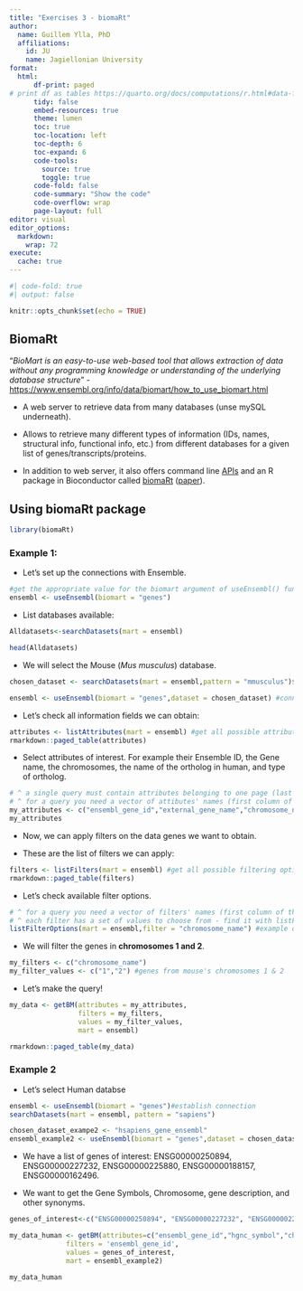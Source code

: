 ```yaml
---
title: "Exercises 3 - biomaRt"
author:
  name: Guillem Ylla, PhD
  affiliations:
    id: JU
    name: Jagiellonian University
format: 
  html:
      df-print: paged
# print df as tables https://quarto.org/docs/computations/r.html#data-frames
      tidy: false
      embed-resources: true
      theme: lumen
      toc: true
      toc-location: left
      toc-depth: 6
      toc-expand: 6
      code-tools:
        source: true
        toggle: true
      code-fold: false
      code-summary: "Show the code"
      code-overflow: wrap
      page-layout: full
editor: visual
editor_options: 
  markdown: 
    wrap: 72
execute:
  cache: true
---
```


```r
#| code-fold: true
#| output: false

knitr::opts_chunk$set(echo = TRUE)

```

## BiomaRt

"*BioMart is an easy-to-use web-based tool that allows extraction of
data without any programming knowledge or understanding of the
underlying database structure*" -
<https://www.ensembl.org/info/data/biomart/how_to_use_biomart.html>

-   A web server to retrieve data from many databases (unse mySQL
    underneath).

-   Allows to retrieve many different types of information (IDs, names,
    structural info, functional info, etc.) from different databases for
    a given list of genes/transcripts/proteins.

-   In addition to web server, it also offers command line
    [APIs](https://www.ensembl.org/info/docs/index.html) and an R
    package in Bioconductor called
    [biomaRt](https://bioconductor.org/packages/release/bioc/html/biomaRt.html)
    ([paper](https://www.nature.com/articles/nprot.2009.97)).

## Using biomaRt package

```r
library(biomaRt)
```

### Example 1:

-   Let's set up the connections with Ensemble.

```r
#get the appropriate value for the biomart argument of useEnsembl() function 
ensembl <- useEnsembl(biomart = "genes")

```

-   List databases available:

```r
Alldatasets<-searchDatasets(mart = ensembl)

head(Alldatasets)
```

-   We will select the Mouse (*Mus musculus*) database.

```r
chosen_dataset <- searchDatasets(mart = ensembl,pattern = "mmusculus")$dataset #look for species

ensembl <- useEnsembl(biomart = "genes",dataset = chosen_dataset) #connect to ensemble db
```

-   Let's check all information fields we can obtain:

```r
attributes <- listAttributes(mart = ensembl) #get all possible attributes (types of information to retrieve)
rmarkdown::paged_table(attributes)
```

-   Select attributes of interest. For example their Ensemble ID, the
    Gene name, the chromosomes, the name of the ortholog in human, and
    type of ortholog.

```r
# ^ a single query must contain attributes belonging to one page (last column of attributes table)
# ^ for a query you need a vector of attibutes' names (first column of the attributes table)
my_attributes <- c("ensembl_gene_id","external_gene_name","chromosome_name","hsapiens_homolog_associated_gene_name","hsapiens_homolog_orthology_type") #provides human orthologs for mice genes
my_attributes
```

-   Now, we can apply filters on the data genes we want to obtain.

-   These are the list of filters we can apply:

```r
filters <- listFilters(mart = ensembl) #get all possible filtering options
rmarkdown::paged_table(filters)
```

-   Let's check available filter options.

```r
# ^ for a query you need a vector of filters' names (first column of the filters table)
# ^ each filter has a set of values to choose from - find it with listFilterOptions() function
listFilterOptions(mart = ensembl,filter = "chromosome_name") #example of finding possible filter values
```

-   We will filter the genes in **chromosomes 1 and 2**.

```r
my_filters <- c("chromosome_name")
my_filter_values <- c("1","2") #genes from mouse's chromosomes 1 & 2
```

-   Let's make the query!

```r
my_data <- getBM(attributes = my_attributes,
                 filters = my_filters,
                 values = my_filter_values,
                 mart = ensembl)

rmarkdown::paged_table(my_data)
```

### Example 2

-   Let's select Human databse

```r
ensembl <- useEnsembl(biomart = "genes")#establish connection
searchDatasets(mart = ensembl, pattern = "sapiens")
```

```r
chosen_dataset_exampe2 <- "hsapiens_gene_ensembl"
ensembl_example2 <- useEnsembl(biomart = "genes",dataset = chosen_dataset_exampe2)
```

-   We have a list of genes of interest: ENSG00000250894,
    ENSG00000227232, ENSG00000225880, ENSG00000188157, ENSG00000162496.

-   We want to get the Gene Symbols, Chromosome, gene description, and
    other synonyms.

```r
genes_of_interest<-c("ENSG00000250894", "ENSG00000227232", "ENSG00000225880", "ENSG00000188157", "ENSG00000162496")

```

```r
my_data_human <- getBM(attributes=c("ensembl_gene_id","hgnc_symbol","chromosome_name","external_synonym","description"), 
              filters = 'ensembl_gene_id', 
              values = genes_of_interest, 
              mart = ensembl_example2)

my_data_human
```
